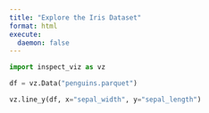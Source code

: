 ```yaml
---
title: "Explore the Iris Dataset"
format: html
execute:
  daemon: false
---
```


```python
import inspect_viz as vz

df = vz.Data("penguins.parquet")
```



```python
vz.line_y(df, x="sepal_width", y="sepal_length")
```



